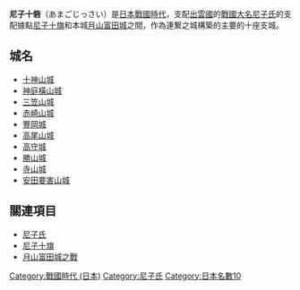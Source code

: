 '''尼子十砦'''（あまごじっさい）是[[日本|日本]][[戰國時代_(日本)|戰國時代]]，支配[[出雲國|出雲國]]的[[戰國大名|戰國大名]][[尼子氏|尼子氏]]的支配據點[[尼子十旗|尼子十旗]]和本城[[月山富田城|月山富田城]]之間，作為連繋之城構築的主要的十座支城。

== 城名 ==
*[[十神山城|十神山城]]
*[[神庭橫山城|神庭橫山城]]
*[[三笠山城|三笠山城]]
*[[赤崎山城|赤崎山城]]
*[[豐岡城_(出雲國)|豐岡城]]
*[[高尾山城|高尾山城]]
*[[高守城|高守城]]
*[[勝山城_(出雲國)|勝山城]]
*[[寺山城|寺山城]]
*[[安田要害山城|安田要害山城]]

== 關連項目 ==
*[[尼子氏|尼子氏]]
*[[尼子十旗|尼子十旗]]
*[[月山富田城之戰|月山富田城之戰]]

[[Category:戰國時代_(日本)|Category:戰國時代 (日本)]]
[[Category:尼子氏|Category:尼子氏]]
[[Category:日本名數10|Category:日本名數10]]